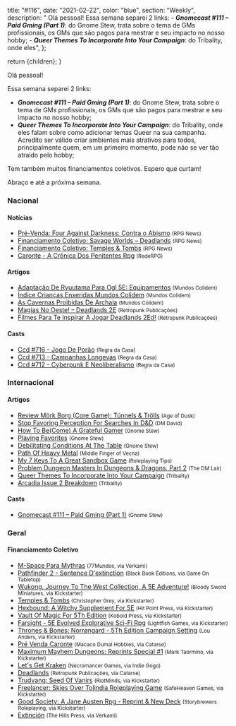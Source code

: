 
  title: "#116",
  date: "2021-02-22",
  color: "blue",
  section: "Weekly",
  description:
    "    Olá pessoal!    Essa semana separei 2 links:    - **_Gnomecast #111 – Paid Gming (Part 1)_**: do Gnome Stew, trata sobre o tema de GMs profissionais, os GMs que são pagos para mestrar e seu impacto no nosso hobby;  - **_Queer Themes To Incorporate Into Your Campaign_**: do Tribality, onde eles",
};

  return <InternalLayout meta={meta}>{children}</InternalLayout>;
}

Olá pessoal!

Essa semana separei 2 links:

- **_Gnomecast #111 – Paid Gming (Part 1)_**: do Gnome Stew, trata sobre o tema de GMs profissionais, os GMs que são pagos para mestrar e seu impacto no nosso hobby;
- **_Queer Themes To Incorporate Into Your Campaign_**: do Tribality, onde eles falam sobre como adicionar temas Queer na sua campanha. Acredito ser válido criar ambientes mais atrativos para todos, principalmente quem, em um primeiro momento, pode não se ver tão atraído pelo hobby;

Tem também muitos financiamentos coletivos. Espero que curtam!

Abraço e até a próxima semana.

### Nacional

#### Notícias

- [Pré-Venda: Four Against Darkness: Contra o Abismo] <small>(RPG News)</small>
- [Financiamento Coletivo: Savage Worlds – Deadlands] <small>(RPG News)</small>
- [Financiamento Coletivo: Temples &amp; Tombs] <small>(RPG News)</small>
- [Caronte - A Crônica Dos Penitentes Rpg] <small>(RedeRPG)</small>

#### Artigos

- [Adaptação De Ryuutama Para Ogl 5E: Equipamentos] <small>(Mundos Colidem)</small>
- [Índice Crianças Enxeridas Mundos Colidem] <small>(Mundos Colidem)</small>
- [As Cavernas Proibidas De Archaia] <small>(Mundos Colidem)</small>
- [Magias No Oeste! – Deadlands 2E] <small>(Retropunk Publicações)</small>
- [Filmes Para Te Inspirar A Jogar Deadlands 2Ed!] <small>(Retropunk Publicações)</small>

#### Casts

- [Ccd #716 - Jogo De Porão] <small>(Regra da Casa)</small>
- [Ccd #713 - Campanhas Longevas] <small>(Regra da Casa)</small>
- [Ccd #712 - Cyberpunk E Neoliberalismo] <small>(Regra da Casa)</small>

### Internacional

#### Artigos

- [Review Mörk Borg (Core Game): Tünnels &amp; Trölls] <small>(Age of Dusk)</small>
- [Stop Favoring Perception For Searches In D&amp;D] <small>(DM David)</small>
- [How To Be(Come) A Grateful Gamer] <small>(Gnome Stew)</small>
- [Playing Favorites] <small>(Gnome Stew)</small>
- [Debilitating Conditions At The Table] <small>(Gnome Stew)</small>
- [Path Of Heavy Metal] <small>(Middle Finger of Vecna)</small>
- [My 7 Keys To A Great Sandbox Game] <small>(Roleplaying Tips)</small>
- [Problem Dungeon Masters In Dungeons &amp; Dragons, Part 2] <small>(The DM Lair)</small>
- [Queer Themes To Incorporate Into Your Campaign] <small>(Tribality)</small>
- [Arcadia Issue 2 Breakdown] <small>(Tribality)</small>

#### Casts

- [Gnomecast #111 – Paid Gming (Part 1)] <small>(Gnome Stew)</small>

### Geral

#### Financiamento Coletivo

- [M-Space Para Mythras] <small>(77Mundos, via Verkami)</small>
- [Pathfinder 2 - Sentence D&#039;extinction] <small>(Black Book Éditions, via Game On Tabletop)</small>
- [Wukong, Journey To The West Collection, A 5E Adventure!] <small>(Bloody Sword Miniatures, via Kickstarter)</small>
- [Temples &amp; Tombs] <small>(Christopher Grey, via Kickstarter)</small>
- [Hexbound: A Witchy Supplement For 5E] <small>(Hit Point Press, via Kickstarter)</small>
- [Vault Of Magic For 5Th Edition] <small>(Kobold Press, via Kickstarter)</small>
- [Farsight - 5E Evolved Explorative Sci-Fi Rpg] <small>(Lightfish Games, via Kickstarter)</small>
- [Thrones &amp; Bones: Norrøngard - 5Th Edition Campaign Setting] <small>(Lou Anders, via Kickstarter)</small>
- [Pré Venda Caronte] <small>(Macaco Dumal Hobbies, via Catarse)</small>
- [Maximum Mayhem Dungeons: Reprints Special #1] <small>(Mark Taormino, via Kickstarter)</small>
- [Let&#039;s Get Kraken] <small>(Necromancer Games, via Indie Gogo)</small>
- [Deadlands] <small>(Retropunk Publicações, via Catarse)</small>
- [Trudvang: Seed Of Vanirs] <small>(RiotMinds, via Kickstarter)</small>
- [Freelancer: Skies Over Tolindia Roleplaying Game] <small>(SafeHeaven Games, via Kickstarter)</small>
- [Good Society: A Jane Austen Rpg - Reprint &amp; New Deck] <small>(Storybrewers Roleplaying, via Kickstarter)</small>
- [Extinción] <small>(The Hills Press, via Verkami)</small>

[pré-venda: four against darkness: contra o abismo]: https://newsrpg.wordpress.com/2021/02/20/pre-venda-four-against-darkness-contra-o-abismo/
[financiamento coletivo: temples &amp; tombs]: https://newsrpg.wordpress.com/2021/02/18/financiamento-coletivo-temples-tombs/
[temples &amp; tombs]: https://www.kickstarter.com/projects/greyauthor/temples-and-tombs
[pathfinder 2 - sentence d&#039;extinction]: https://www.gameontabletop.com/cf470/pathfinder-2-sentence-d-extinction.html
[m-space para mythras]: https://www.verkami.com/projects/29374-m-space-para-mythras
[extinción]: https://www.verkami.com/projects/29233-extincion
[maximum mayhem dungeons: reprints special #1]: https://www.kickstarter.com/projects/marktaormino/maximum-mayhem-dungeons-reprints-special-1
[wukong, journey to the west collection, a 5e adventure!]: https://www.kickstarter.com/projects/1592136222/wukong-journey-to-the-west-collection-and-a-5e-adventure
[let&#039;s get kraken]: https://www.indiegogo.com/projects/let-s-get-kraken#/
[vault of magic for 5th edition]: https://www.kickstarter.com/projects/deepmagic/vault-of-magic-for-5th-edition
[hexbound: a witchy supplement for 5e]: https://www.kickstarter.com/projects/hitpointpress/hexbound-a-witchy-supplement-for-5e
[thrones &amp; bones: norrøngard - 5th edition campaign setting]: https://www.kickstarter.com/projects/louanders/thrones-and-bones-nrrongard-5th-edition-campaign-setting
[trudvang: seed of vanirs]: https://www.kickstarter.com/projects/riotminds/trudvang-seed-of-vanirs
[farsight - 5e evolved explorative sci-fi rpg]: https://www.kickstarter.com/projects/lightfishgames/farsight-5e-evolved-explorative-sci-fi-rpg
[freelancer: skies over tolindia roleplaying game]: https://www.kickstarter.com/projects/safehavengames/freelancer-skies-over-tolindia-roleplaying-game
[good society: a jane austen rpg - reprint &amp; new deck]: https://www.kickstarter.com/projects/storybrewers/good-society-a-jane-austen-rpg-reprint-and-new-deck
[financiamento coletivo: savage worlds – deadlands]: https://newsrpg.wordpress.com/2021/02/16/financiamento-coletivo-savage-worlds-deadlands/
[deadlands]: https://www.catarse.me/deadlands
[my 7 keys to a great sandbox game]: https://www.roleplayingtips.com/adventure-building-campaigns/my-7-keys-to-a-great-sandbox-game/
[problem dungeon masters in dungeons &amp; dragons, part 2]: https://www.thedmlair.com/2021/02/16/problem-dungeon-masters-in-dungeons-dragons-part-2/
[stop favoring perception for searches in d&amp;d]: https://dmdavid.com/tag/stop-favoring-perception-for-searches-in-dd/
[queer themes to incorporate into your campaign]: https://www.tribality.com/2021/02/16/32131/
[ccd #712 - cyberpunk e neoliberalismo]: https://regradacasa.podbean.com/e/ccd-712-cyberpunk-e-neoliberalismo/
[arcadia issue 2 breakdown]: https://www.tribality.com/2021/02/17/arcadia-issue-2-breakdown/
[review mörk borg (core game): tünnels &amp; trölls]: https://princeofnothingblogs.wordpress.com/2021/02/17/review-mork-borg-core-game-tunnels-trolls/
[as cavernas proibidas de archaia]: https://www.mundoscolidem.com.br/as-cavernas-proibidas-de-archaia/
[ccd #713 - campanhas longevas]: https://regradacasa.podbean.com/e/ccd-713-campanhas-longevas/
[how to be(come) a grateful gamer]: https://gnomestew.com/how-to-become-a-grateful-gamer/
[path of heavy metal]: https://mfov.magehandpress.com/2021/02/path-of-heavy-metal.html
[caronte - a crônica dos penitentes rpg]: https://www.rederpg.com.br/2021/02/17/caronte-a-cronica-dos-penitentes-rpg-ultima-semana-de-pre-venda/
[pré venda caronte]: https://www.catarse.me/caronte_pre_venda
[filmes para te inspirar a jogar deadlands 2ed!]: https://retropunk.com.br/editora/filmes-para-te-inspirar-deadlands/
[gnomecast #111 – paid gming (part 1)]: https://gnomestew.com/gnomecast-111-paid-gming-part-1/
[índice crianças enxeridas mundos colidem]: https://www.mundoscolidem.com.br/indice-criancas-enxeridas-mundos-colidem/
[playing favorites]: https://gnomestew.com/playing-favorites/
[magias no oeste! – deadlands 2e]: https://retropunk.com.br/editora/magia-em-deadlands/
[debilitating conditions at the table]: https://gnomestew.com/debilitating-conditions-at-the-table/
[adaptação de ryuutama para ogl 5e: equipamentos]: https://www.mundoscolidem.com.br/ryuutama-5e-equipamentos/
[ccd #716 - jogo de porão]: https://regradacasa.podbean.com/e/ccd-716-jogo-de-porao/
